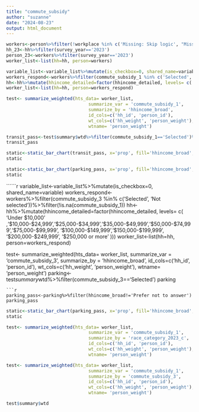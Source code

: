 ```yaml
---
title: "commute_subsidy"
author: "suzanne"
date: "2024-08-23"
output: html_document
---
```


```r
workers<-person%>%filter(!workplace %in% c('Missing: Skip logic', "Missing: Skip Logic"))%>%drop_na(workplace)
hh_23<-hh%>%filter(survey_year=='2023')
person_23<-workers%>%filter(survey_year=='2023')
worker_list<-list(hh=hh, person=workers)

```

```r
variable_list<-variable_list%>%mutate(is_checkbox=0, shared_name=variable)
workers_respond<-workers%>%filter(commute_subsidy_1 %in% c('Selected', 'Not selected'))%>%filter(!is.na(commute_subsidy_1))
hh<-hh%>%mutate(hhincome_detailed=factor(hhincome_detailed, levels= c( 'Under $10,000' ,'$10,000-$24,999','$25,000-$34,999','$35,000-$49,999','$50,000-$74,999','$75,000-$99,999', '$100,000-$149,999','$150,000-$199,999', '$200,000-$249,999', '$250,000 or more' )))
worker_list<-list(hh=hh, person=workers_respond)

test<- summarize_weighted(hts_data= worker_list,
                               summarize_var = 'commute_subsidy_1',
                               summarize_by = 'hhincome_broad',
                               id_cols=c('hh_id', 'person_id'),
                               wt_cols=c('hh_weight', 'person_weight'),
                               wtname= 'person_weight')
```


```r
transit_pass<-test$summary$wtd%>%filter(commute_subsidy_1=='Selected')%>%filter(hhincome_broad!='Prefer not to answer')
transit_pass
```
```r
static<-static_bar_chart(transit_pass, x='prop', fill='hhincome_broad', y='hhincome_broad', dec=0, color='pgnobgy_10') + theme(axis.text.x=element_text(size=16), axis.text.y=element_text(size=16),legend.text = element_text(size=16), axis.title.y=element_text(size=20), axis.title.x=element_text(size=20))
static
```

```r
static<-static_bar_chart(parking_pass, x='prop', fill='hhincome_broad', y='hhincome_broad', dec=0, color='pgnobgy_10') + theme(axis.text.x=element_text(size=16), axis.text.y=element_text(size=16),legend.text = element_text(size=16), axis.title.y=element_text(size=20), axis.title.x=element_text(size=20))
static
```

``````r
variable_list<-variable_list%>%mutate(is_checkbox=0, shared_name=variable)
workers_respond<-workers%>%filter(commute_subsidy_3 %in% c('Selected', 'Not selected'))%>%filter(!is.na(commute_subsidy_1))
hh<-hh%>%mutate(hhincome_detailed=factor(hhincome_detailed, levels= c( 'Under $10,000' ,'$10,000-$24,999','$25,000-$34,999','$35,000-$49,999','$50,000-$74,999','$75,000-$99,999', '$100,000-$149,999','$150,000-$199,999', '$200,000-$249,999', '$250,000 or more' )))
worker_list<-list(hh=hh, person=workers_respond)

test<- summarize_weighted(hts_data= worker_list,
                               summarize_var = 'commute_subsidy_3',
                               summarize_by = 'hhincome_broad',
                               id_cols=c('hh_id', 'person_id'),
                               wt_cols=c('hh_weight', 'person_weight'),
                               wtname= 'person_weight')
parking<-test$summary$wtd%>%filter(commute_subsidy_3=='Selected')
parking

```
```r
parking_pass<-parking%>%filter(hhincome_broad!='Prefer not to answer')
parking_pass
```

```r
static<-static_bar_chart(parking_pass, x='prop', fill='hhincome_broad', y='hhincome_broad', dec=0, color='pgnobgy_10') + theme(axis.text.x=element_text(size=16), axis.text.y=element_text(size=16),legend.text = element_text(size=16), axis.title.y=element_text(size=20), axis.title.x=element_text(size=20))
static
```
```r
test<- summarize_weighted(hts_data= worker_list,
                               summarize_var = 'commute_subsidy_1',
                               summarize_by = 'race_category_2023_c',
                               id_cols=c('hh_id', 'person_id'),
                               wt_cols=c('hh_weight', 'person_weight'),
                               wtname= 'person_weight')
```
```r
test<- summarize_weighted(hts_data= worker_list,
                               summarize_var = 'commute_subsidy_1',
                               summarize_by = 'commute_subsidy_3',
                               id_cols=c('hh_id', 'person_id'),
                               wt_cols=c('hh_weight', 'person_weight'),
                               wtname= 'person_weight')
```
```r
test$summary$wtd
```

